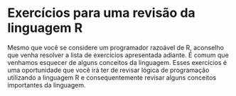 # Exercícios para uma revisão da linguagem R

Mesmo que você se considere um programador razoável de R, aconselho que venha resolver a lista de exercícios apresentada adiante. É comum que venhamos esquecer de alguns conceitos da linguagem. Esses exercícios é uma oportunidade que você irá ter de revisar lógica de programação utilizando a linguagem R e consequentemente revisar alguns conceitos importantes da linguagem.